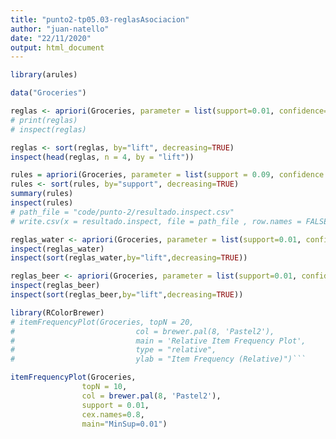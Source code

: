 ```yaml
---
title: "punto2-tp05.03-reglasAsociacion"
author: "juan-natello"
date: "22/11/2020"
output: html_document
---
```


```r
library(arules)

data("Groceries")
```

```r
reglas <- apriori(Groceries, parameter = list(support=0.01, confidence=0.01, target = "rules"))
# print(reglas)
# inspect(reglas)

reglas <- sort(reglas, by="lift", decreasing=TRUE)
inspect(head(reglas, n = 4, by = "lift"))
```



```r

rules = apriori(Groceries, parameter = list(support = 0.09, confidence = 0.1))
rules <- sort(rules, by="support", decreasing=TRUE)
summary(rules)
inspect(rules)
# path_file = "code/punto-2/resultado.inspect.csv"
# write.csv(x = resultado.inspect, file = path_file , row.names = FALSE) 


```


```r

reglas_water <- apriori(Groceries, parameter = list(support=0.01, confidence=0.01, target = "rules"), appearance = list(rhs="bottled water"))
inspect(reglas_water)
inspect(sort(reglas_water,by="lift",decreasing=TRUE))
```


```r

reglas_beer <- apriori(Groceries, parameter = list(support=0.01, confidence=0.01, target = "rules"), appearance = list(rhs="bottled beer"))
inspect(reglas_beer)
inspect(sort(reglas_beer,by="lift",decreasing=TRUE))

```



```r
library(RColorBrewer)
# itemFrequencyPlot(Groceries, topN = 20,  
#                           col = brewer.pal(8, 'Pastel2'), 
#                           main = 'Relative Item Frequency Plot', 
#                           type = "relative", 
#                           ylab = "Item Frequency (Relative)")```

itemFrequencyPlot(Groceries,
                topN = 10, 
                col = brewer.pal(8, 'Pastel2'),
                support = 0.01, 
                cex.names=0.8, 
                main="MinSup=0.01")
```

